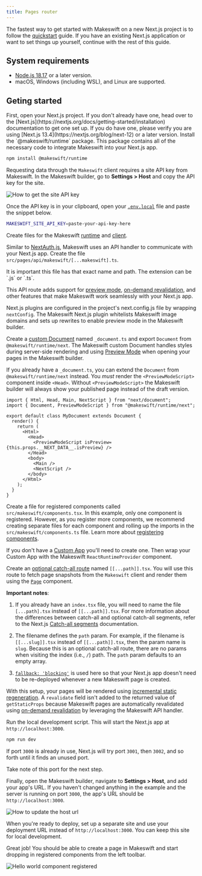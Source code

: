 ```yaml
---
title: Pages router
---
```



The fastest way to get started with Makeswift on a new Next.js project is to follow the
[quickstart](/developer/quickstart) guide. If you have an existing Next.js application
or want to set things up yourself, continue with the rest of this guide.

## System requirements

- [Node.js 18.17](https://nodejs.org/en) or a later version.
- macOS, Windows (including WSL), and Linux are supported.

## Geting started

<Steps>
  <Step title="Open your Next.js project">
    First, open your Next.js project. If you don't already have one, head over to
    the [Next.js](https://nextjs.org/docs/getting-started/installation)
    documentation to get one set up. If you do have one, please verify you are
    using [Next.js 13.4](https://nextjs.org/blog/next-12) or a later version.
  </Step>
  <Step title="Install dependencies">
  Install the `@makeswift/runtime` package. This package contains all of the necessary
  code to integrate Makeswift into your Next.js app.

```bash
npm install @makeswift/runtime
```

  </Step>
  <Step title="Add API key to environment variables">
  
Requesting data through the `Makeswift` client requires a site API key from Makeswift. In the Makeswift builder, go to **Settings > Host** and copy the API key for the site.

<Frame>
  <img src="/images/site-api-key.gif" alt="How to get the site API key" />
</Frame>

Once the API key is in your clipboard, open your [`.env.local`](https://nextjs.org/docs/pages/building-your-application/configuring/environment-variables) file and paste the snippet below.

```sh
MAKESWIFT_SITE_API_KEY=paste-your-api-key-here
```

  </Step>
  <Step title="Add Makeswift runtime and client">
  
Create files for the Makeswift [runtime](/developer/reference/runtime/constructor) and [client](/developer/reference/client/constructor).

<SrcDirectoryCallout />

<CodeGroup>
  <RuntimeExample />
  <ClientExample />
</CodeGroup>

</Step>
  <Step title="Add the Makeswift API handler">
  
Similar to [NextAuth.js](https://next-auth.js.org/), Makeswift uses an API handler to communicate with your Next.js app. Create the file `src/pages/api/makeswift/[...makeswift].ts`.

<Info>
  It is important this file has that exact name and path. The extension can be
  `.js` or `.ts`.
</Info>

<ApiHandlerExample />

This API route adds support for
[preview mode](https://nextjs.org/docs/pages/building-your-application/configuring/preview-mode),
[on-demand revalidation](https://nextjs.org/docs/pages/building-your-application/data-fetching/incremental-static-regeneration#on-demand-revalidation),
and other features that make Makeswift work seamlessly with your Next.js app.

  </Step>
  <Step title="Add the Next.js plugin">
  
Next.js plugins are configured in the project's next.config.js file by wrapping `nextConfig`. The Makeswift Next.js plugin whitelists Makeswift image domains and sets up rewrites to enable preview mode in the Makeswift builder.

<NextConfigExample />

  </Step>
  <Step title="Set up a custom Document">
  
Create a [custom Document](https://nextjs.org/docs/pages/building-your-application/routing/custom-document) named `_document.ts` and export `Document` from `@makeswift/runtime/next`. 
The Makeswift custom Document handles styles during server-side rendering and using [Preview Mode](https://nextjs.org/docs/pages/building-your-application/configuring/preview-mode) when opening your pages in the Makeswift builder.

<DocumentExample />

If you already have a `_document.ts`, you can extend the `Document` from `@makeswift/runtime/next` instead. You _must_ render the `<PreviewModeScript>` component inside `<Head>`. Without
`<PreviewModeScript>` the Makeswift builder will always show your published page instead of the
draft version.

```tsx src/pages/_document.tsx
import { Html, Head, Main, NextScript } from "next/document";
import { Document, PreviewModeScript } from "@makeswift/runtime/next";

export default class MyDocument extends Document {
  render() {
    return (
      <Html>
        <Head>
          <PreviewModeScript isPreview={this.props.__NEXT_DATA__.isPreview} />
        </Head>
        <body>
          <Main />
          <NextScript />
        </body>
      </Html>
    );
  }
}
```

  </Step>
  <Step title="Register components with Makeswift">
  
Create a file for registered components called `src/makeswift/components.tsx`. In this example, only one component is registered. However, as you register more components, we recommend creating separate files for each component and rolling up the imports in the `src/makeswift/components.ts` file. Learn more about [registering components](/developer/reference/runtime/register-component).

<ComponentsExample />

  </Step>
  <Step title="Provide the runtime to Custom App">

If you don't have a [Custom App](https://nextjs.org/docs/pages/building-your-application/routing/custom-app) you'll need to create one. Then wrap your Custom App with the Makeswift `ReactRuntimeProvider` component.

<PagesAppExample />

  </Step>

  <Step title="Add a route for Makeswift pages">
  
Create an [optional catch-all route](https://nextjs.org/docs/pages/building-your-application/routing/dynamic-routes#optional-catch-all-segments) named `[[...path]].tsx`. You will use this route to fetch page snapshots from the `Makeswift` client and render them using the [`Page`](/developer/reference/components/page) component.

<PagesCatchAllExample />

**Important notes**:

1. If you already have an `index.tsx` file, you will need to name the file `[...path].tsx` instead of `[[...path]].tsx`. For more information about the differences between catch-all and optional catch-all segments, refer to the Next.js [Catch-all segments](https://nextjs.org/docs/pages/building-your-application/routing/dynamic-routes#catch-all-segments) documentation.

2. The filename defines the `path` param. For example, if the filename is `[[...slug]].tsx` instead of `[[...path]].tsx`, then the param name is `slug`. Because this is an optional catch-all route, there are no params when visiting the index (i.e., `/`) path. The `path` param defaults to an empty array.

3. [`fallback: 'blocking'`](https://nextjs.org/docs/pages/api-reference/functions/get-static-paths#fallback-blocking) is used here so that your Next.js app doesn't need to be re-deployed whenever a new Makeswift page is created.

With this setup, your pages will be rendered using
[incremental static regeneration](https://nextjs.org/docs/pages/building-your-application/data-fetching/incremental-static-regeneration).
A `revalidate` field isn't added to the returned value of `getStaticProps` because
Makeswift pages are automatically revalidated using
[on-demand revalidation](https://nextjs.org/basic-features/data-fetching/incremental-static-regeneration#on-demand-revalidation)
by leveraging the Makeswift API handler.

  </Step>
  
  <Step title="Start the local dev server">
  
Run the local development script. This will start the Next.js app at `http://localhost:3000`.

```bash
npm run dev
```

If port `3000` is already in use, Next.js will try port `3001`, then `3002`, and so forth until it finds an
unused port.

<Note>Take note of this port for the next step.</Note>

  </Step>
  <Step title="Add your app's URL to Makeswift">
  
Finally, open the Makeswift builder, navigate to **Settings > Host**, and add your app's URL. If you haven't changed anything in the example and the server is running on port `3000`, the app's URL should be
`http://localhost:3000`.

<Frame>
  <img src="/images/host-url.gif" alt="How to update the host url" />
</Frame>

When you're ready to deploy, set up a separate site and use your deployment URL
instead of `http://localhost:3000`. You can keep this site for local development.

  </Step>
  <Step title="Start building">
  
Great job! You should be able to create a page in Makeswift and start dropping in registered
components from the left toolbar.

<Frame>
  <img
    src="/images/hello-world-registered.png"
    alt="Hello world component registered"
  />
</Frame>

</Step>
</Steps>
